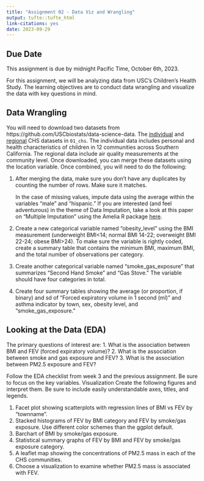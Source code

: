 ```yaml
---
title: "Assignment 02 - Data Viz and Wrangling"
output: tufte::tufte_html
link-citations: yes
date: 2023-09-29
---
```


## Due Date

This assignment is due by midnight Pacific Time, October 6th, 2023.

For this assignment, we will be analyzing data from USC’s Children’s Health Study.
The learning objectives are to conduct data wrangling and visualize the data with key questions in mind.

## Data Wrangling

You will need to download two datasets from https://github.com/USCbiostats/data-science-data. The [individual](https://raw.githubusercontent.com/USCbiostats/data-science-data/master/01_chs/chs_individual.csv)
and [regional](https://raw.githubusercontent.com/USCbiostats/data-science-data/master/01_chs/chs_regional.csv)
CHS datasets in `01_chs`.
The individual data includes personal and health characteristics of children in
12 communities across Southern California. The regional data include air quality
measurements at the community level. 
Once downloaded, you can merge these datasets using the location variable. Once
combined, you will need to do the following:

1. After merging the data, make sure you don’t have any duplicates by counting
   the number of rows. Make sure it matches.
   
   In the case of missing values, impute data using the average within the
   variables "male" and "hispanic." If you are interested (and feel adventurous)
   in the theme of Data Imputation, take a look at this paper on "Multiple Imputation"
   using the Amelia R package [here](https://gking.harvard.edu/files/gking/files/amelia_jss.pdf).
   
2. Create a new categorical variable named “obesity_level” using the BMI measurement
   (underweight BMI<14; normal BMI 14-22; overweight BMI 22-24; obese BMI>24).
   To make sure the variable is rightly coded, create a summary table that contains
   the minimum BMI, maximum BMI, and the total number of observations per category.
   
3. Create another categorical variable named "smoke_gas_exposure" that summarizes
   "Second Hand Smoke" and "Gas Stove." The variable should have four categories
   in total.
   
4. Create four summary tables showing the average (or proportion, if binary) and
   sd of “Forced expiratory volume in 1 second (ml)” and asthma indicator by
   town, sex, obesity level, and "smoke_gas_exposure."
   


## Looking at the Data (EDA)

The primary questions of interest are:
1. What is the association between BMI and FEV (forced expiratory volume)?
2. What is the association between smoke and gas exposure and FEV?
3. What is the association between PM2.5 exposure and FEV?


Follow the EDA checklist from week 3 and the previous assignment. Be sure to focus on the key variables.
Visualization
Create the following figures and interpret them. Be sure to include easily understandable axes, titles, and legends. 


1. Facet plot showing scatterplots with regression lines of  BMI vs FEV by “townname”.
2. Stacked histograms of FEV by BMI category and FEV by smoke/gas exposure. Use different color schemes than the ggplot default.
3. Barchart of BMI by smoke/gas exposure.
4. Statistical summary graphs of FEV by BMI and FEV by smoke/gas exposure category.
5. A leaflet map showing the concentrations of PM2.5 mass in each of the CHS communities.
6. Choose a visualization to examine whether PM2.5 mass is associated with FEV.


